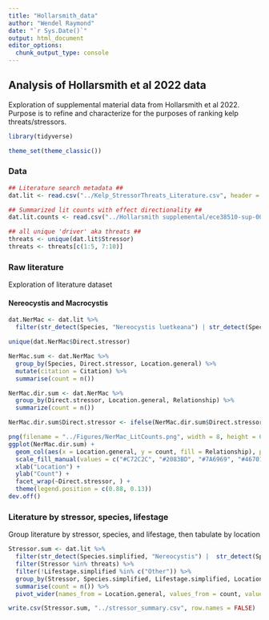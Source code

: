 ```yaml
---
title: "Hollarsmith_data"
author: "Wendel Raymond"
date: "`r Sys.Date()`"
output: html_document
editor_options: 
  chunk_output_type: console
---
```


## Analysis of Hollarsmith et al 2022 data
Exploration of supplemental material data from Hollarsmith et al 2022. Purpose is to refine and characterize for the purposes of ranking kelp threats/stressors.

```r
library(tidyverse)

theme_set(theme_classic())
```

### Data
```r
## Literature search metadata ##
dat.lit <- read.csv("../Kelp_StressorThreats_Literature.csv", header = TRUE, stringsAsFactors = FALSE)

## Summarized lit counts with effect directionality ##
dat.lit.counts <- read.csv("../Hollarsmith supplemental/ece38510-sup-0002-TableS1.csv", header = TRUE, stringsAsFactors = FALSE)

## all unique 'driver' aka threats ##
threats <- unique(dat.lit$Stressor)
threats <- threats[c(1:5, 7:10)]
```

### Raw literature
Exploration of literature dataset

#### Nereocystis and Macrocystis
```r
dat.NerMac <- dat.lit %>% 
  filter(str_detect(Species, "Nereocystis luetkeana") | str_detect(Species, "Macrocystis pyrifera"))

unique(dat.NerMac$Direct.stressor)

NerMac.sum <- dat.NerMac %>% 
  group_by(Species, Direct.stressor, Location.general) %>%
  mutate(citation = Citation) %>%
  summarise(count = n())

NerMac.dir.sum <- dat.NerMac %>% 
  group_by(Direct.stressor, Location.general, Relationship) %>% 
  summarize(count = n())

NerMac.dir.sum$Direct.stressor <- ifelse(NerMac.dir.sum$Direct.stressor == "Substrate change (benthic sediment accumulation)", "Substrate change", NerMac.dir.sum$Direct.stressor)

png(filename = "../Figures/NerMac_LitCounts.png", width = 8, height = 6, units = "in", res = 400)
ggplot(NerMac.dir.sum) +
  geom_col(aes(x = Location.general, y = count, fill = Relationship), position = position_dodge(width = 0.9, preserve = "single")) +
  scale_fill_manual(values = c("#C72C2C", "#2083BD", "#7A6969", "#467019")) +
  xlab("Location") +
  ylab("Count") +
  facet_wrap(~Direct.stressor, ) +
  theme(legend.position = c(0.88, 0.13))
dev.off()
```

### Literature by stressor, species, lifestage
Group literature by stressor, species, and lifestage, then tabulate by location

```r
Stressor.sum <- dat.lit %>% 
  filter(str_detect(Species.simplified, "Nereocystis") |  str_detect(Species.simplified, "Macrocystis") | str_detect(Species.simplified, "Understory")) %>% 
  filter(Stressor %in% threats) %>% 
  filter(!Lifestage.simplified %in% c("Other")) %>% 
  group_by(Stressor, Species.simplified, Lifestage.simplified, Location.general) %>% 
  summarise(count = n()) %>% 
  pivot_wider(names_from = Location.general, values_from = count, values_fill = 0)

write.csv(Stressor.sum, "../stressor_summary.csv", row.names = FALSE)
```

